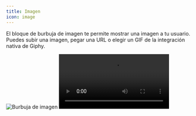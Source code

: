 ```yaml
---
title: Imagen
icon: image
---
```


El bloque de burbuja de imagen te permite mostrar una imagen a tu usuario. Puedes subir una imagen, pegar una URL o elegir un GIF de la integración nativa de Giphy.

<Tabs>
  <Tab title="Flujo">
    <Frame style={{ maxWidth: '400px' }}>
      <img
        src="/images/blocks/bubbles/image.png"
        alt="Burbuja de imagen"
        className="rounded-lg"
      />
    </Frame>
  </Tab>
  <Tab title="Bot">
    <video
      style={{ maxWidth: '400px' }}
      controls
      autoPlay
      className="rounded-lg"
      src="/images/blocks/bubbles/image-chat.mp4"
    ></video>
  </Tab>
</Tabs>
